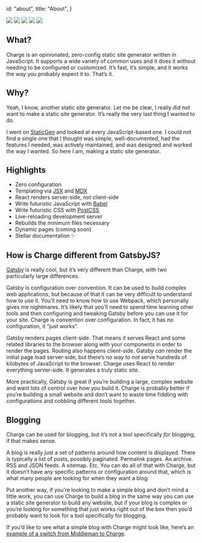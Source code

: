 
  id: "about",
  title: "About",
}


<div className="container" style={{ textAlign: "center" }}>
  <Logotype as="h1" style={{ fontSize: "3rem" }} />
</div>

<div style={{ height: "2rem" }} />

[![](https://badgen.net/travis/brandonweiss/charge?icon=travis)](https://www.travis-ci.com/brandonweiss/charge)
[![](https://badgen.net/npm/v/@static/charge?icon=npm)](https://www.npmjs.com/package/@static/charge)
![](https://badgen.net/npm/node/@static/charge)
[![](https://badgen.net/david/dep/brandonweiss/charge)](https://david-dm.org/brandonweiss/charge)
![](https://badgen.net/badge/documentation/lit/purple)

## What?

Charge is an opinionated, zero-config static site generator written in JavaScript. It supports a wide variety of common uses and it does it without needing to be configured or customized. It’s fast, it’s simple, and it works the way you probably expect it to. That’s it.

## Why?

Yeah, I know, another static site generator. Let me be clear, I really did not want to make a static site generator. It’s really the very last thing I wanted to do.

I went on [StaticGen][static-gen] and looked at every JavaScript-based one. I could not find a single one that I thought was simple, well-documented, had the features I needed, was actively maintained, and was designed and worked the way I wanted. So here I am, making a static site generator.

## Highlights

- Zero configuration
- Templating via [JSX][jsx] and [MDX][mdx]
- React renders server-side, _not_ client-side
- Write futuristic JavaScript with [Babel][babel]
- Write futuristic CSS with [PostCSS][postcss]
- Live-reloading development server
- Rebuilds the minimum files necessary
- Dynamic pages (coming soon)
- Stellar documentation ✨

## How is Charge different from GatsbyJS?

[Gatsby][gatsby] is really cool, but it’s very different than Charge, with two particularly large differences.

Gatsby is configuration over convention. It can be used to build complex web applications, but because of that it can be very difficult to understand how to use it. You’ll need to know how to use Webpack, which personally gives me nightmares. It’s likely that you’ll need to spend time learning other tools and then configuring and tweaking Gatsby before you can use it for your site. Charge is convention over configuration. In fact, it has no configuration, it “just works”.

Gatsby renders pages client-side. That means it serves React and some related libraries to the browser along with your components in order to render the pages. Routing also happens client-side. Gatsby _can_ render the initial page load server-side, but there’s no way to _not_ serve hundreds of kilobytes of JavaScript to the browser. Charge uses React to render everything server-side. It generates a truly static site.

More practically, Gatsby is great if you’re building a large, complex website and want lots of control over how you build it. Charge is probably better if you’re building a small website and don’t want to waste time fiddling with configurations and cobbling different tools together.

## Blogging

Charge can be used for blogging, but it’s not a tool specifically _for_ blogging, if that makes sense.

A blog is really just a set of patterns around how content is displayed. There is typically a list of posts, possibly paginated. Permalink pages. An archive. RSS and JSON feeds. A sitemap. Etc. You can do all of that with Charge, but it doesn’t have any specific patterns or configuration around that, which is what many people are looking for when they want a blog.

Put another way, if you’re looking to make a simple blog and don’t mind a little work, you can use Charge to build a blog in the same way you can use a static site generator to build any website, but if your blog is complex or you’re looking for something that just works right out of the box then you’d probably want to look for a tool specifically for blogging.

If you’d like to see what a simple blog with Charge might look like, here’s an [example of a switch from Middleman to Charge][blog-switch].

[static-gen]: https://www.staticgen.com
[jsx]: https://reactjs.org/docs/introducing-jsx.html
[mdx]: https://github.com/mdx-js/mdx
[babel]: https://babeljs.io
[postcss]: https://postcss.org
[gatsby]: https://www.gatsbyjs.org
[blog-switch]: https://github.com/brandonweiss/anti-pattern/commit/bf3e91ebb8211a7b22183e165ce8cc287b40b729

